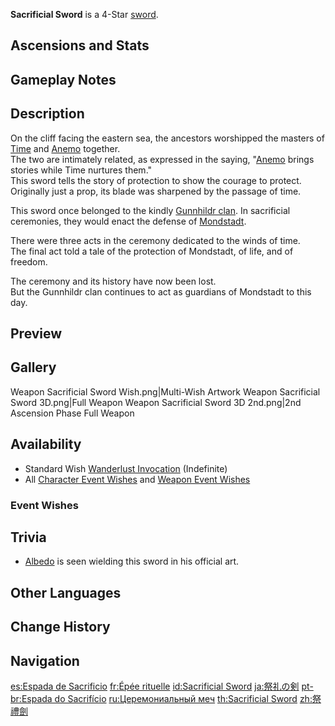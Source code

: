 {{Weapon Infobox
|id             = 11403
|image          = <gallery>
Weapon Sacrificial Sword.png|Base
Weapon Sacrificial Sword 2nd.png|2nd Ascension
</gallery>
|type           = Sword
|series         = Sacrificial
|releaseDate    = 2020-09-28
|quality        = 4
|base_atk       = 41
|2nd_stat_type  = Energy Recharge
|2nd_stat       = 13.3%
|obtain         = Wishes
|passive        = Composed
|effect         = After dealing damage to an opponent with an Elemental Skill, the skill has a (var1)% chance to end its own CD. Can only occur once every (var2)s.
|eff_rank1_var1 = 40
|eff_rank2_var1 = 50
|eff_rank3_var1 = 60
|eff_rank4_var1 = 70
|eff_rank5_var1 = 80
|eff_rank1_var2 = 30
|eff_rank2_var2 = 26
|eff_rank3_var2 = 22
|eff_rank4_var2 = 19
|eff_rank5_var2 = 16
|eff_att1       = Cooldown Reset
}}
{{Description|A ceremonial sword that has become petrified over time. The trinkets on it are still visible. It grants the wielder the power to withstand the winds of time.}}
'''Sacrificial Sword''' is a 4-Star [[sword]].

==Ascensions and Stats==
{{Weapon Ascensions and Stats
|ascendMat1 = Fetters of the Dandelion Gladiator
|ascendMat2 = Chains of the Dandelion Gladiator
|ascendMat3 = Shackles of the Dandelion Gladiator
|ascendMat4 = Dream of the Dandelion Gladiator
|bossMat1   = Chaos Device
|bossMat2   = Chaos Circuit
|bossMat3   = Chaos Core
|commonMat1 = Divining Scroll
|commonMat2 = Sealed Scroll
|commonMat3 = Forbidden Curse Scroll
}}

==Gameplay Notes==
{{Transclude|Sacrificial Series|Gameplay Notes}}

==Description==
On the cliff facing the eastern sea, the ancestors worshipped the masters of [[God of Time|Time]] and [[Barbatos|Anemo]] together.<br />
The two are intimately related, as expressed in the saying, "[[Anemo]] brings stories while Time nurtures them."<br />
This sword tells the story of protection to show the courage to protect.<br />
Originally just a prop, its blade was sharpened by the passage of time.

This sword once belonged to the kindly [[Gunnhildr Clan|Gunnhildr clan]]. In sacrificial ceremonies, they would enact the defense of [[Mondstadt]].

There were three acts in the ceremony dedicated to the winds of time.<br />
The final act told a tale of the protection of Mondstadt, of life, and of freedom.

The ceremony and its history have now been lost.<br />
But the Gunnhildr clan continues to act as guardians of Mondstadt to this day.

==Preview==
{{Preview
|file    = Weapon Sacrificial Sword Passive
}}

==Gallery==
<gallery>
Weapon Sacrificial Sword Wish.png|Multi-Wish Artwork
Weapon Sacrificial Sword 3D.png|Full Weapon
Weapon Sacrificial Sword 3D 2nd.png|2nd Ascension Phase Full Weapon
</gallery>

==Availability==
*Standard Wish [[Wanderlust Invocation]] (Indefinite)
*All [[Character Event Wishes]] and [[Weapon Event Wishes]]

===Event Wishes===
{{Featured}}

==Trivia==
*[[Albedo]] is seen wielding this sword in his official art.

==Other Languages==
{{Flex|
===Weapon===
{{Other Languages
|en      = Sacrificial Sword
|zhs     = 祭礼剑
|zhs_rm  = Jìlǐ jiàn
|zht     = 祭禮劍
|zht_rm  = Jìlǐ jiàn
|zh_tl   = Sacrificial Ritual Sword
|ja      = 祭礼の剣
|ja_rm   = Sairei no ken
|ja_tl   = Sacrificial Ritual Sword
|ko      = 제례검
|ko_rm   = Jeryegeom
|ko_tl   = Ritual Sword
|es      = Espada de Sacrificio
|es_tl   = Sword of Sacrifice
|fr      = Épée rituelle
|fr_tl   = Ritual Sword
|ru      = Церемониальный меч
|ru_tl   = Ceremonial Sword
|th      = Sacrificial Sword
|vi      = Kiếm Tế Lễ
|vi_tl   = Sacrificial Sword
|de      = Opferschwert
|de_tl   = Sacrificial Sword
|id      = Sacrificial Sword
|pt      = Espada do Sacrifício
|pt_tl   = Sword of Sacrifice
|tr      = Kurban Kılıcı
|tr_tl   = Sacrificial Sword
|it      = Spada sacrificale
|it_tl   = Sacrificial Sword
}}
|
===Passive===
{{Transclude|Sacrificial Series|Other Languages}}
}}

==Change History==
{{Change History|1.0}}

==Navigation==
{{Weapons by Series Navbox|series=Sacrificial}}
{{Weapon Navbox|type=Swords}}

[[es:Espada de Sacrificio]]
[[fr:Épée rituelle]]
[[id:Sacrificial Sword]]
[[ja:祭礼の剣]]
[[pt-br:Espada do Sacrifício]]
[[ru:Церемониальный меч]]
[[th:Sacrificial Sword]]
[[zh:祭禮劍]]